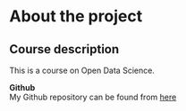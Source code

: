 
# About the project  
## Course description  
This is a course on Open Data Science.  

__Github__  
My Github repository can be found from [here](https://github.com/karkman/IODS-project)
